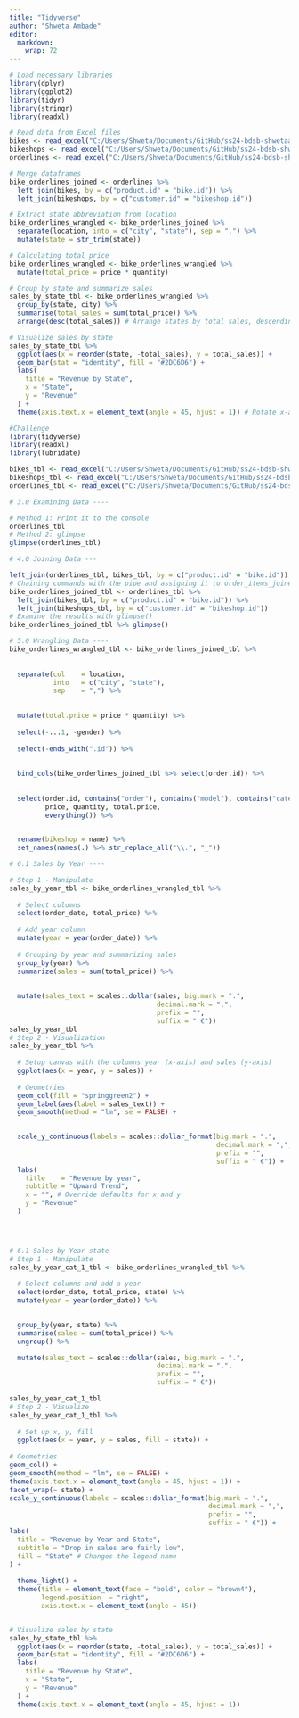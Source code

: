 ```yaml
---
title: "Tidyverse"
author: "Shweta Ambade"
editor: 
  markdown: 
    wrap: 72
---
```

```r
# Load necessary libraries
library(dplyr)
library(ggplot2)
library(tidyr)
library(stringr)
library(readxl)

# Read data from Excel files
bikes <- read_excel("C:/Users/Shweta/Documents/GitHub/ss24-bdsb-shwetaambade/datascience/ds_data/ds_data/01_bike_sales/01_raw_data/bikes.xlsx")
bikeshops <- read_excel("C:/Users/Shweta/Documents/GitHub/ss24-bdsb-shwetaambade/datascience/ds_data/ds_data/01_bike_sales/01_raw_data/bikeshops.xlsx")
orderlines <- read_excel("C:/Users/Shweta/Documents/GitHub/ss24-bdsb-shwetaambade/datascience/ds_data/ds_data/01_bike_sales/01_raw_data/orderlines.xlsx")

# Merge dataframes 
bike_orderlines_joined <- orderlines %>%
  left_join(bikes, by = c("product.id" = "bike.id")) %>%
  left_join(bikeshops, by = c("customer.id" = "bikeshop.id"))

# Extract state abbreviation from location
bike_orderlines_wrangled <- bike_orderlines_joined %>%
  separate(location, into = c("city", "state"), sep = ",") %>%
  mutate(state = str_trim(state))

# Calculating total price
bike_orderlines_wrangled <- bike_orderlines_wrangled %>%
  mutate(total_price = price * quantity)

# Group by state and summarize sales
sales_by_state_tbl <- bike_orderlines_wrangled %>%
  group_by(state, city) %>%
  summarise(total_sales = sum(total_price)) %>%
  arrange(desc(total_sales)) # Arrange states by total sales, descending order

# Visualize sales by state
sales_by_state_tbl %>%
  ggplot(aes(x = reorder(state, -total_sales), y = total_sales)) +
  geom_bar(stat = "identity", fill = "#2DC6D6") +
  labs(
    title = "Revenue by State",
    x = "State",
    y = "Revenue"
  ) +
  theme(axis.text.x = element_text(angle = 45, hjust = 1)) # Rotate x-axis labels


```

```r
#Challenge
library(tidyverse)
library(readxl)
library(lubridate)

bikes_tbl <- read_excel("C:/Users/Shweta/Documents/GitHub/ss24-bdsb-shwetaambade/datascience/ds_data/ds_data/01_bike_sales/01_raw_data/bikes.xlsx")
bikeshops_tbl <- read_excel("C:/Users/Shweta/Documents/GitHub/ss24-bdsb-shwetaambade/datascience/ds_data/ds_data/01_bike_sales/01_raw_data/bikeshops.xlsx")
orderlines_tbl <- read_excel("C:/Users/Shweta/Documents/GitHub/ss24-bdsb-shwetaambade/datascience/ds_data/ds_data/01_bike_sales/01_raw_data/orderlines.xlsx")

# 3.0 Examining Data ----

# Method 1: Print it to the console
orderlines_tbl
# Method 2: glimpse
glimpse(orderlines_tbl)

# 4.0 Joining Data ---

left_join(orderlines_tbl, bikes_tbl, by = c("product.id" = "bike.id"))
# Chaining commands with the pipe and assigning it to order_items_joined_tbl
bike_orderlines_joined_tbl <- orderlines_tbl %>%
  left_join(bikes_tbl, by = c("product.id" = "bike.id")) %>%
  left_join(bikeshops_tbl, by = c("customer.id" = "bikeshop.id"))
# Examine the results with glimpse()
bike_orderlines_joined_tbl %>% glimpse()

# 5.0 Wrangling Data ----
bike_orderlines_wrangled_tbl <- bike_orderlines_joined_tbl %>%
  
  
  separate(col    = location,
           into   = c("city", "state"),
           sep    = ",") %>%
  
  
  mutate(total.price = price * quantity) %>%
 
  select(-...1, -gender) %>%
 
  select(-ends_with(".id")) %>%
  
 
  bind_cols(bike_orderlines_joined_tbl %>% select(order.id)) %>% 
  
  
  select(order.id, contains("order"), contains("model"), contains("category"),
         price, quantity, total.price,
         everything()) %>%
  

  rename(bikeshop = name) %>%
  set_names(names(.) %>% str_replace_all("\\.", "_"))

# 6.1 Sales by Year ----

# Step 1 - Manipulate
sales_by_year_tbl <- bike_orderlines_wrangled_tbl %>%
  
  # Select columns
  select(order_date, total_price) %>%
  
  # Add year column
  mutate(year = year(order_date)) %>%
  
  # Grouping by year and summarizing sales
  group_by(year) %>% 
  summarize(sales = sum(total_price)) %>%
  
  
  mutate(sales_text = scales::dollar(sales, big.mark = ".", 
                                     decimal.mark = ",", 
                                     prefix = "", 
                                     suffix = " €"))
sales_by_year_tbl
# Step 2 - Visualization
sales_by_year_tbl %>%
  
  # Setup canvas with the columns year (x-axis) and sales (y-axis)
  ggplot(aes(x = year, y = sales)) +
  
  # Geometries
  geom_col(fill = "springgreen2") + 
  geom_label(aes(label = sales_text)) + 
  geom_smooth(method = "lm", se = FALSE) + 
  

  scale_y_continuous(labels = scales::dollar_format(big.mark = ".", 
                                                    decimal.mark = ",", 
                                                    prefix = "", 
                                                    suffix = " €")) +
  labs(
    title    = "Revenue by year",
    subtitle = "Upward Trend",
    x = "", # Override defaults for x and y
    y = "Revenue"
  )




# 6.1 Sales by Year state ----
# Step 1 - Manipulate
sales_by_year_cat_1_tbl <- bike_orderlines_wrangled_tbl %>%
  
  # Select columns and add a year
  select(order_date, total_price, state) %>%
  mutate(year = year(order_date)) %>%
  

  group_by(year, state) %>%
  summarise(sales = sum(total_price)) %>%
  ungroup() %>%

  mutate(sales_text = scales::dollar(sales, big.mark = ".", 
                                     decimal.mark = ",", 
                                     prefix = "", 
                                     suffix = " €"))

sales_by_year_cat_1_tbl 
# Step 2 - Visualize
sales_by_year_cat_1_tbl %>%
  
  # Set up x, y, fill
  ggplot(aes(x = year, y = sales, fill = state)) +
  
# Geometries
geom_col() + 
geom_smooth(method = "lm", se = FALSE) +
theme(axis.text.x = element_text(angle = 45, hjust = 1)) +
facet_wrap(~ state) +
scale_y_continuous(labels = scales::dollar_format(big.mark = ".", 
                                                  decimal.mark = ",", 
                                                  prefix = "", 
                                                  suffix = " €")) +
labs(
  title = "Revenue by Year and State",
  subtitle = "Drop in sales are fairly low",
  fill = "State" # Changes the legend name
) +
  
  theme_light() +
  theme(title = element_text(face = "bold", color = "brown4"),
        legend.position  = "right",
        axis.text.x = element_text(angle = 45))


# Visualize sales by state
sales_by_state_tbl %>%
  ggplot(aes(x = reorder(state, -total_sales), y = total_sales)) +
  geom_bar(stat = "identity", fill = "#2DC6D6") +
  labs(
    title = "Revenue by State",
    x = "State",
    y = "Revenue"
  ) +
  theme(axis.text.x = element_text(angle = 45, hjust = 1))

```


